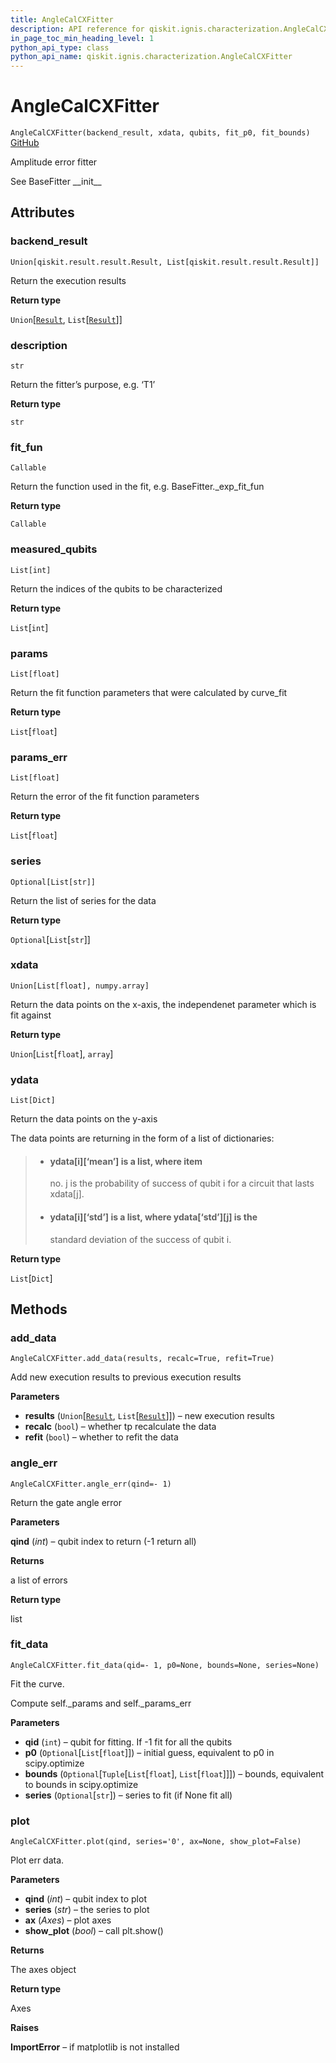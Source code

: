 ```yaml
---
title: AngleCalCXFitter
description: API reference for qiskit.ignis.characterization.AngleCalCXFitter
in_page_toc_min_heading_level: 1
python_api_type: class
python_api_name: qiskit.ignis.characterization.AngleCalCXFitter
---
```


# AngleCalCXFitter

<span id="qiskit.ignis.characterization.AngleCalCXFitter" />

`AngleCalCXFitter(backend_result, xdata, qubits, fit_p0, fit_bounds)` [GitHub](https://github.com/qiskit-community/qiskit-ignis/tree/stable/0.3/qiskit/ignis/characterization/gates/fitters.py "view source code")

Amplitude error fitter

See BaseFitter \_\_init\_\_

## Attributes

### backend\_result

<span id="qiskit.ignis.characterization.AngleCalCXFitter.backend_result" />

`Union[qiskit.result.result.Result, List[qiskit.result.result.Result]]`

Return the execution results

**Return type**

`Union`\[[`Result`](qiskit.result.Result "qiskit.result.result.Result"), `List`\[[`Result`](qiskit.result.Result "qiskit.result.result.Result")]]

### description

<span id="qiskit.ignis.characterization.AngleCalCXFitter.description" />

`str`

Return the fitter’s purpose, e.g. ‘T1’

**Return type**

`str`

### fit\_fun

<span id="qiskit.ignis.characterization.AngleCalCXFitter.fit_fun" />

`Callable`

Return the function used in the fit, e.g. BaseFitter.\_exp\_fit\_fun

**Return type**

`Callable`

### measured\_qubits

<span id="qiskit.ignis.characterization.AngleCalCXFitter.measured_qubits" />

`List[int]`

Return the indices of the qubits to be characterized

**Return type**

`List`\[`int`]

### params

<span id="qiskit.ignis.characterization.AngleCalCXFitter.params" />

`List[float]`

Return the fit function parameters that were calculated by curve\_fit

**Return type**

`List`\[`float`]

### params\_err

<span id="qiskit.ignis.characterization.AngleCalCXFitter.params_err" />

`List[float]`

Return the error of the fit function parameters

**Return type**

`List`\[`float`]

### series

<span id="qiskit.ignis.characterization.AngleCalCXFitter.series" />

`Optional[List[str]]`

Return the list of series for the data

**Return type**

`Optional`\[`List`\[`str`]]

### xdata

<span id="qiskit.ignis.characterization.AngleCalCXFitter.xdata" />

`Union[List[float], numpy.array]`

Return the data points on the x-axis, the independenet parameter which is fit against

**Return type**

`Union`\[`List`\[`float`], `array`]

### ydata

<span id="qiskit.ignis.characterization.AngleCalCXFitter.ydata" />

`List[Dict]`

Return the data points on the y-axis

The data points are returning in the form of a list of dictionaries:

> *   #### ydata\[i]\[‘mean’] is a list, where item
>
>     no. j is the probability of success of qubit i for a circuit that lasts xdata\[j].
>
> *   #### ydata\[i]\[‘std’] is a list, where ydata\[‘std’]\[j] is the
>
>     standard deviation of the success of qubit i.

**Return type**

`List`\[`Dict`]

## Methods

### add\_data

<span id="qiskit.ignis.characterization.AngleCalCXFitter.add_data" />

`AngleCalCXFitter.add_data(results, recalc=True, refit=True)`

Add new execution results to previous execution results

**Parameters**

*   **results** (`Union`\[[`Result`](qiskit.result.Result "qiskit.result.result.Result"), `List`\[[`Result`](qiskit.result.Result "qiskit.result.result.Result")]]) – new execution results
*   **recalc** (`bool`) – whether tp recalculate the data
*   **refit** (`bool`) – whether to refit the data

### angle\_err

<span id="qiskit.ignis.characterization.AngleCalCXFitter.angle_err" />

`AngleCalCXFitter.angle_err(qind=- 1)`

Return the gate angle error

**Parameters**

**qind** (*int*) – qubit index to return (-1 return all)

**Returns**

a list of errors

**Return type**

list

### fit\_data

<span id="qiskit.ignis.characterization.AngleCalCXFitter.fit_data" />

`AngleCalCXFitter.fit_data(qid=- 1, p0=None, bounds=None, series=None)`

Fit the curve.

Compute self.\_params and self.\_params\_err

**Parameters**

*   **qid** (`int`) – qubit for fitting. If -1 fit for all the qubits
*   **p0** (`Optional`\[`List`\[`float`]]) – initial guess, equivalent to p0 in scipy.optimize
*   **bounds** (`Optional`\[`Tuple`\[`List`\[`float`], `List`\[`float`]]]) – bounds, equivalent to bounds in scipy.optimize
*   **series** (`Optional`\[`str`]) – series to fit (if None fit all)

### plot

<span id="qiskit.ignis.characterization.AngleCalCXFitter.plot" />

`AngleCalCXFitter.plot(qind, series='0', ax=None, show_plot=False)`

Plot err data.

**Parameters**

*   **qind** (*int*) – qubit index to plot
*   **series** (*str*) – the series to plot
*   **ax** (*Axes*) – plot axes
*   **show\_plot** (*bool*) – call plt.show()

**Returns**

The axes object

**Return type**

Axes

**Raises**

**ImportError** – if matplotlib is not installed

